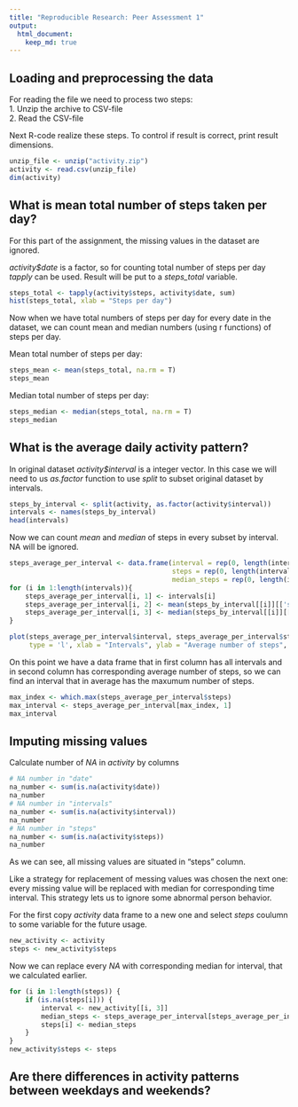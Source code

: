 ```yaml
---
title: "Reproducible Research: Peer Assessment 1"
output: 
  html_document:
    keep_md: true
---
```



## Loading and preprocessing the data

For reading the file we need to process two steps:  
1. Unzip the archive to CSV-file  
2. Read the CSV-file

Next R-code realize these steps. To control if result is correct, print result dimensions.

```r
unzip_file <- unzip("activity.zip")
activity <- read.csv(unzip_file)
dim(activity)
```

## What is mean total number of steps taken per day?

For this part of the assignment, the missing values in the dataset are ignored.

*activity$date* is a factor, so for counting total number of steps per day *tapply*
can be used. Result will be put to a *steps_total* variable.

```r
steps_total <- tapply(activity$steps, activity$date, sum)
hist(steps_total, xlab = "Steps per day")
```

Now when we have total numbers of steps per day for every date in the dataset, we
can count mean and median numbers (using r functions) of steps per day.

Mean total number of steps per day:
```r
steps_mean <- mean(steps_total, na.rm = T)
steps_mean
```

Median total number of steps per day:
```r
steps_median <- median(steps_total, na.rm = T)
steps_median
```

## What is the average daily activity pattern?

In original dataset *activity\$interval* is a integer vector. In this case we will need to
us *as.factor* function to use *split* to subset original dataset by intervals.

```r
steps_by_interval <- split(activity, as.factor(activity$interval))
intervals <- names(steps_by_interval)
head(intervals)
```

Now we can count *mean* and *median* of steps in every subset by interval. NA will be ignored.
```r
steps_average_per_interval <- data.frame(interval = rep(0, length(intervals)),
                                         steps = rep(0, length(intervals)),
                                         median_steps = rep(0, length(intervals)))
for (i in 1:length(intervals)){
    steps_average_per_interval[i, 1] <- intervals[i]
    steps_average_per_interval[i, 2] <- mean(steps_by_interval[[i]][['steps']], na.rm = T)
    steps_average_per_interval[i, 3] <- median(steps_by_interval[[i]][['steps']], na.rm = T)
}

plot(steps_average_per_interval$interval, steps_average_per_interval$steps,
     type = 'l', xlab = "Intervals", ylab = "Average number of steps", col = "blue")
```

On this point we have a data frame that in first column has all intervals and in second
column has corresponding average number of steps, so we can find an interval that in average
has the maxumum number of steps.
```r
max_index <- which.max(steps_average_per_interval$steps)
max_interval <- steps_average_per_interval[max_index, 1]
max_interval
```

## Imputing missing values

Calculate number of *NA* in *activity* by columns

```r
# NA number in "date"
na_number <- sum(is.na(activity$date))
na_number
# NA number in "intervals"
na_number <- sum(is.na(activity$interval))
na_number
# NA number in "steps"
na_number <- sum(is.na(activity$steps))
na_number
```
As we can see, all missing values are situated in "steps" column.

Like a strategy for replacement of messing values was chosen the next one: every
missing value will be replaced with median for corresponding time interval. This strategy
lets us to ignore some abnormal person behavior.

For the first copy *activity* data frame to a new one and select *steps* coulumn to
some variable for the future usage.
```r
new_activity <- activity
steps <- new_activity$steps
```

Now we can replace every *NA* with corresponding median for interval, that we calculated earlier.
```r
for (i in 1:length(steps)) {
    if (is.na(steps[i])) {
        interval <- new_activity[[i, 3]]
        median_steps <- steps_average_per_interval[steps_average_per_interval$interval == interval, 3]
        steps[i] <- median_steps
    }
}
new_activity$steps <- steps
```
## Are there differences in activity patterns between weekdays and weekends?
